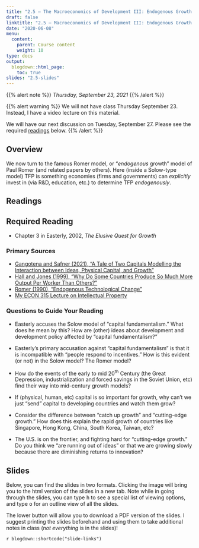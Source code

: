 ```yaml
---
title: "2.5 — The Macroeconomics of Development III: Endogenous Growth Theory — Class Content"
draft: false
linktitle: "2.5 — Macroeconomics of Development III: Endogenous Growth Theory"
date: "2020-06-08"
menu:
  content:
    parent: Course content
    weight: 10
type: docs
output:
  blogdown::html_page:
    toc: true
slides: "2.5-slides"
---
```


{{% alert note %}}
*Thursday, September 23, 2021*
{{% /alert %}}

{{% alert warning %}}
We will not have class Thursday September 23. Instead, I have a video lecture on this material. 

We will have our next discussion on Tuesday, September 27. Please see the required [readings](/content/2.5-content) below.
{{% /alert %}}

## <i class="fas fa-info-circle fa-lg"></i> Overview

We now turn to the famous Romer model, or "*endogenous* growth" model of Paul Romer (and related papers by others). Here (inside a Solow-type model) TFP is something economies (firms and governments) can *explicitly* invest in (via R&D, education, etc.) to determine TFP *endogenously*.

## <i class="fas fa-book-reader fa-lg"></i> Readings

## Required Reading

- <i class="fas fa-book"></i> Chapter 3 in Easterly, 2002, *The Elusive Quest for Growth*

### Primary Sources

- [<i class="fas fa-file-pdf"></i> Gangotena and Safner (2021), "A Tale of Two Capitals
Modelling the Interaction between Ideas, Physical Capital, and Growth"](https://papers.ssrn.com/sol3/papers.cfm?abstract_id=3789195)
- [<i class="fas fa-file-pdf"></i> Hall and Jones (1999), "Why Do Some Countries Produce So Much More Output Per Worker Than Others?"](/readings/Hall-Jones-1999.pdf)
- [<i class="fas fa-file-pdf"></i> Romer (1990), "Endogenous Technological Change"](/readings/Romer-1990.pdf)
- [<i class="fas fa-chalkboard-teacher"></i> My ECON 315 Lecture on Intellectual Property](https://laws21.classes.ryansafner.com/slides/2.6-slides)

### Questions to Guide Your Reading

- Easterly accuses the Solow model of "capital fundamentalism." What does he mean by this? How are (other) ideas about development and development policy affected by "capital fundamentalism?"

- Easterly's primary accusation against "capital fundamentalism" is that it is incompatible with "people respond to incentives." How is this evident (or not) in the Solow model? The Romer model?

- How do the events of the early to mid 20<sup>th</sup> Century (the Great Depression, industrialization and forced savings in the Soviet Union, etc) find their way into mid-century growth models?

- If (physical, human, etc) capital is so important for growth, why can't we just "send" capital to developing countries and watch them grow?

- Consider the difference between "catch up growth" and "cutting-edge growth." How does this explain the rapid growth of countries like Singapore, Hong Kong, China, South Korea, Taiwan, etc?

- The U.S. is on the frontier, and fighting hard for "cutting-edge growth." Do you think we "are running out of ideas" or that we are growing slowly because there are diminishing returns to innovation? 

## <i class="fas fa-chalkboard-teacher"></i> Slides

Below, you can find the slides in two formats. Clicking the image will bring you to the html version of the slides in a new tab. Note while in going through the slides, you can type <kbd>h</kbd> to see a special list of viewing options, and type <kbd>o</kbd> for an outline view of all the slides.

The lower button will allow you to download a PDF version of the slides. I suggest printing the slides beforehand and using them to take additional notes in class (*not everything* is in the slides)!

`r blogdown::shortcode("slide-links")`